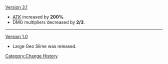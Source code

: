 [[Version 3.1]]
* [[ATK]] increased by '''200%'''.
* DMG multipliers decreased by '''2/3'''.
----
[[Version 1.0]]
* Large Geo Slime was released.
<noinclude>[[Category:Change History]]</noinclude>